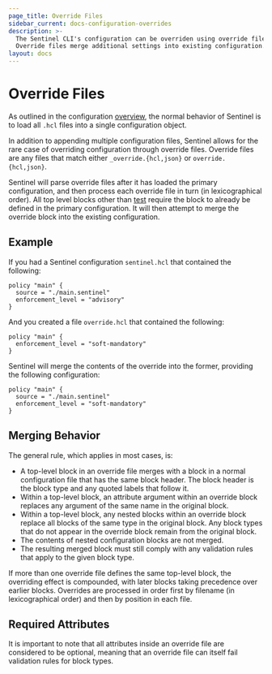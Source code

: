 ```yaml
---
page_title: Override Files
sidebar_current: docs-configuration-overrides
description: >-
  The Sentinel CLI's configuration can be overriden using override files.
  Override files merge additional settings into existing configuration.
layout: docs
---
```


# Override Files

As outlined in the configuration [overview](/sentinel/configuration#Apply),
the normal behavior of Sentinel is to load all `.hcl` files into a single
configuration object.

In addition to appending multiple configuration files, Sentinel allows for the
rare case of overriding configuration through override files. Override files
are any files that match either `_override.{hcl,json}` or `override.{hcl,json}`.

Sentinel will parse override files after it has loaded the primary
configuration, and then process each override file in turn (in lexicographical
order). All top level blocks other than [test](/sentinel/configuration#test-cases)
require the block to already be defined in the primary configuration. It will
then attempt to merge the override block into the existing configuration.

## Example

If you had a Sentinel configuration `sentinel.hcl` that contained the following:

```hcl
policy "main" {
  source = "./main.sentinel"
  enforcement_level = "advisory"
}
```

And you created a file `override.hcl` that contained the following:

```hcl
policy "main" {
  enforcement_level = "soft-mandatory"
}
```

Sentinel will merge the contents of the override into the former, providing the
following configuration:

```hcl
policy "main" {
  source = "./main.sentinel"
  enforcement_level = "soft-mandatory"
}
```

## Merging Behavior

The general rule, which applies in most cases, is:

- A top-level block in an override file merges with a block in a normal
  configuration file that has the same block header. The block header is the
  block type and any quoted labels that follow it.
- Within a top-level block, an attribute argument within an override block
  replaces any argument of the same name in the original block.
- Within a top-level block, any nested blocks within an override block replace
  all blocks of the same type in the original block. Any block types that do not
  appear in the override block remain from the original block.
- The contents of nested configuration blocks are not merged.
- The resulting merged block must still comply with any validation rules that
  apply to the given block type.

If more than one override file defines the same top-level block, the overriding
effect is compounded, with later blocks taking precedence over earlier blocks.
Overrides are processed in order first by filename (in lexicographical order)
and then by position in each file.

## Required Attributes

It is important to note that all attributes inside an override file are
considered to be optional, meaning that an override file can itself fail
validation rules for block types.

